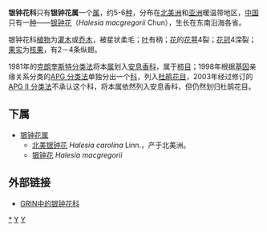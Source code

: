 {{Automatic taxobox
| taxon = Halesia
| authority = [[J.Ellis|J.Ellis]] ex [[Carolus_Linnaeus|L.]]
| image = Halesia tetraptera1.jpg
| image_caption =[[美洲银钟花|美洲银钟花]] （''Halesia tetraptera''）
| name = 银钟花属
| type species = 北美银钟花 Halesia carolina 
| type species authority = [[林奈|Linn.]]
| subdivision_ranks = [[种|种]]
| subdivision = 参见正文
}}

'''银钟花科'''只有'''银钟花属'''一个[[属|属]]，约5-6[[种|种]]，分布在[[北美洲|北美洲]]和[[亚洲|亚洲]]暖温带地区，[[中国|中国]]只有一[[种|种]]——[[银钟花|银钟花]]（''Halesia macgregorii'' Chun），生长在东南沿海各省。

银钟花科[[植物|植物]]为[[灌木|灌木]]或[[乔木|乔木]]，被星状柔毛；[[叶|叶]]有柄；[[花|花]]的[[花萼|花萼]]4裂；[[花冠|花冠]]4深裂；[[果实|果实]]为[[核果|核果]]，有2－4条纵翅。 

1981年的[[克朗奎斯特分类法|克朗奎斯特分类法]]将本[[属|属]]划入[[安息香科|安息香科]]，属于[[柿目|柿目]]；1998年根据[[基因|基因]]亲缘关系分类的[[APG_分类法|APG 分类法]]单独分出一个[[科|科]]，列入[[杜鹃花目|杜鹃花目]]，2003年经过修订的[[APG_II_分类法|APG II 分类法]]不承认这个科，将本属依然列入安息香科，但仍然划归杜鹃花目。

==下属==
* [[银钟花属|银钟花属]]
** [[北美银钟花|北美银钟花]] ''Halesia carolina'' Linn.，产于北美洲。
** [[银钟花|银钟花]] ''Halesia macgregorii''

== 外部链接 ==
* [https://web.archive.org/web/20081010064633/http://www.ars-grin.gov/cgi-bin/npgs/html/family.pl?506 GRIN中的银钟花科]
{{Commonscat|Halesia}}
{{Taxonbar}}
[[Category:银钟花科|*]]
[[Category:植物科名|Y]]
[[Category:卡尔·林奈命名的生物分类|Y]]